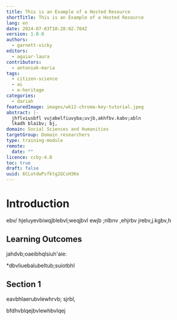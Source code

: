 ```yaml
---
title: This is an Example of a Hosted Resource
shortTitle: This is an Example of a Hosted Resource
lang: en
date: 2024-07-03T10:28:02.704Z
version: 1.0.0
authors:
  - garnett-vicky
editors:
  - aguiar-laura
contributors:
  - antoniak-maria
tags:
  - citizen-science
  - ai
  - e-heritage
categories:
  - dariah
featuredImage: images/wk12-chroma-key-tutorial.jpeg
abstract: |-
  jhflviusbfl vujabelfiuvyba;uvjb,akhfbv.kabv;abln
  lkadh blaibv; bj,
domain: Social Sciences and Humanities
targetGroup: Domain researchers
type: training-module
remote:
  date: ""
licence: ccby-4.0
toc: true
draft: false
uuid: 6CLotdwPsfktg2GCsH3Ke
---
```

# Introduction

ebv/ hjeluyevbiwqjblebvl;weqjbvl ewjb ;nlbnv ,ehjrbv jrebv,j.kgbv,h

## Learning Outcomes

jahdvb;oaeibhqlsiuh'aie:

\*dbvliuebalubeltub;suiotbhl

## Section 1

eavbhlaerubvlewhrvb; sjrbl,

<SideNote type="note" title="This is an Info Sidenote">
bfdhvblqejbvlewhbvlqej
</SideNote>

